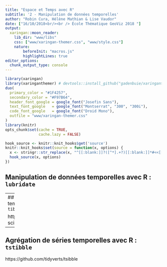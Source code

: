 ```yaml
---
title: "Espace et Temps avec R"
subtitle: '2 - Manipulation de données temporelles'
author: "Robin Cura, Hélène Mathian & Lise Vaudor"
date: ["16/10/2018<br/><br /> École Thématique GeoViz 2018 "]
output:
  xaringan::moon_reader:
    lib_dir: "www/libs"
    css: ["www/xaringan-themer.css", "www/style.css"]
    nature:
        beforeInit: "macros.js"
        highlightLines: true
editor_options: 
  chunk_output_type: console
---
```

```r
library(xaringan)
library(xaringanthemer) # devtools::install_github("gadenbuie/xaringanthemer")
duo(
  primary_color = "#1F4257",
  secondary_color = "#F97B64",
  header_font_google = google_font("Josefin Sans"),
  text_font_google   = google_font("Montserrat", "300", "300i"),
  code_font_google   = google_font("Droid Mono"),
  outfile = "www/xaringan-themer.css"
)
library(knitr)
opts_chunk$set(cache = TRUE,
               cache.lazy = FALSE)

hook_source <- knitr::knit_hooks$get('source')
knitr::knit_hooks$set(source = function(x, options) {
  x <- stringr::str_replace(x, "^[[:blank:]]?([^*].+?)[[:blank:]]*#<<[[:blank:]]*$", "*\\1")
  hook_source(x, options)
})
```

## Manipulation de données temporelles avec R : `lubridate`

---
## Manipulation de séries temporelles avec R : `tibbletime`

https://github.com/business-science/tibbletime
---
## Agrégation de séries temporelles avec R : `tstibble`

https://github.com/tidyverts/tsibble